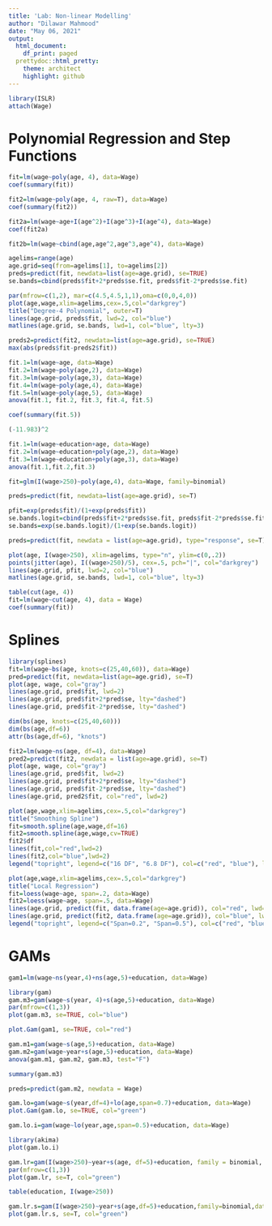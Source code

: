 ```yaml
---
title: 'Lab: Non-linear Modelling'
author: "Dilawar Mahmood"
date: "May 06, 2021"
output:
  html_document:
    df_print: paged
  prettydoc::html_pretty:
    theme: architect
    highlight: github
---
```


```r
library(ISLR)
attach(Wage)
```

# Polynomial Regression and Step Functions

```r
fit=lm(wage~poly(age, 4), data=Wage)
coef(summary(fit))
```

```r
fit2=lm(wage~poly(age, 4, raw=T), data=Wage)
coef(summary(fit2))
```

```r
fit2a=lm(wage~age+I(age^2)+I(age^3)+I(age^4), data=Wage)
coef(fit2a)
```

```r
fit2b=lm(wage~cbind(age,age^2,age^3,age^4), data=Wage)
```

```r
agelims=range(age)
age.grid=seq(from=agelims[1], to=agelims[2])
preds=predict(fit, newdata=list(age=age.grid), se=TRUE)
se.bands=cbind(preds$fit+2*preds$se.fit, preds$fit-2*preds$se.fit)
```

```r
par(mfrow=c(1,2), mar=c(4.5,4.5,1,1),oma=c(0,0,4,0))
plot(age,wage,xlim=agelims,cex=.5,col="darkgrey")
title("Degree-4 Polynomial", outer=T)
lines(age.grid, preds$fit, lwd=2, col="blue")
matlines(age.grid, se.bands, lwd=1, col="blue", lty=3)
```

```r
preds2=predict(fit2, newdata=list(age=age.grid), se=TRUE)
max(abs(preds$fit-preds2$fit))
```

```r
fit.1=lm(wage~age, data=Wage)
fit.2=lm(wage~poly(age,2), data=Wage)
fit.3=lm(wage~poly(age,3), data=Wage)
fit.4=lm(wage~poly(age,4), data=Wage)
fit.5=lm(wage~poly(age,5), data=Wage)
anova(fit.1, fit.2, fit.3, fit.4, fit.5)
```

```r
coef(summary(fit.5))
```

```r
(-11.983)^2
```

```r
fit.1=lm(wage~education+age, data=Wage)
fit.2=lm(wage~education+poly(age,2), data=Wage)
fit.3=lm(wage~education+poly(age,3), data=Wage)
anova(fit.1,fit.2,fit.3)
```

```r
fit=glm(I(wage>250)~poly(age,4), data=Wage, family=binomial)
```

```r
preds=predict(fit, newdata=list(age=age.grid), se=T)
```

```r
pfit=exp(preds$fit)/(1+exp(preds$fit))
se.bands.logit=cbind(preds$fit+2*preds$se.fit, preds$fit-2*preds$se.fit)
se.bands=exp(se.bands.logit)/(1+exp(se.bands.logit))
```

```r
preds=predict(fit, newdata = list(age=age.grid), type="response", se=T)
```

```r
plot(age, I(wage>250), xlim=agelims, type="n", ylim=c(0,.2))
points(jitter(age), I((wage>250)/5), cex=.5, pch="|", col="darkgrey")
lines(age.grid, pfit, lwd=2, col="blue")
matlines(age.grid, se.bands, lwd=1, col="blue", lty=3)
```

```r
table(cut(age, 4))
fit=lm(wage~cut(age, 4), data = Wage)
coef(summary(fit))
```

# Splines

```r
library(splines)
fit=lm(wage~bs(age, knots=c(25,40,60)), data=Wage)
pred=predict(fit, newdata=list(age=age.grid), se=T)
plot(age, wage, col="gray")
lines(age.grid, pred$fit, lwd=2)
lines(age.grid, pred$fit+2*pred$se, lty="dashed")
lines(age.grid, pred$fit-2*pred$se, lty="dashed")
```

```r
dim(bs(age, knots=c(25,40,60)))
dim(bs(age,df=6))
attr(bs(age,df=6), "knots")
```

```r
fit2=lm(wage~ns(age, df=4), data=Wage)
pred2=predict(fit2, newdata = list(age=age.grid), se=T)
plot(age, wage, col="gray")
lines(age.grid, pred$fit, lwd=2)
lines(age.grid, pred$fit+2*pred$se, lty="dashed")
lines(age.grid, pred$fit-2*pred$se, lty="dashed")
lines(age.grid, pred2$fit, col="red", lwd=2)
```

```r
plot(age,wage,xlim=agelims,cex=.5,col="darkgrey")
title("Smoothing Spline")
fit=smooth.spline(age,wage,df=16)
fit2=smooth.spline(age,wage,cv=TRUE)
fit2$df
lines(fit,col="red",lwd=2)
lines(fit2,col="blue",lwd=2)
legend("topright", legend=c("16 DF", "6.8 DF"), col=c("red", "blue"), lty=1, lwd=2, cex=.8)
```

```r
plot(age,wage,xlim=agelims,cex=.5,col="darkgrey")
title("Local Regression")
fit=loess(wage~age, span=.2, data=Wage)
fit2=loess(wage~age, span=.5, data=Wage)
lines(age.grid, predict(fit, data.frame(age=age.grid)), col="red", lwd=2)
lines(age.grid, predict(fit2, data.frame(age=age.grid)), col="blue", lwd=2)
legend("topright", legend=c("Span=0.2", "Span=0.5"), col=c("red", "blue"), lty=1, lwd=2, cex=.8)
```

# GAMs

```r
gam1=lm(wage~ns(year,4)+ns(age,5)+education, data=Wage)
```

```r
library(gam)
gam.m3=gam(wage~s(year, 4)+s(age,5)+education, data=Wage)
par(mfrow=c(1,3))
plot(gam.m3, se=TRUE, col="blue")
```

```r
plot.Gam(gam1, se=TRUE, col="red")
```

```r
gam.m1=gam(wage~s(age,5)+education, data=Wage)
gam.m2=gam(wage~year+s(age,5)+education, data=Wage)
anova(gam.m1, gam.m2, gam.m3, test="F")
```

```r
summary(gam.m3)
```

```r
preds=predict(gam.m2, newdata = Wage)
```

```r
gam.lo=gam(wage~s(year,df=4)+lo(age,span=0.7)+education, data=Wage)
plot.Gam(gam.lo, se=TRUE, col="green")
```

```r
gam.lo.i=gam(wage~lo(year,age,span=0.5)+education, data=Wage)
```

```r
library(akima)
plot(gam.lo.i)
```

```r
gam.lr=gam(I(wage>250)~year+s(age, df=5)+education, family = binomial, data=Wage)
par(mfrow=c(1,3))
plot(gam.lr, se=T, col="green")
```

```r
table(education, I(wage>250))
```

```r
gam.lr.s=gam(I(wage>250)~year+s(age,df=5)+education,family=binomial,data=Wage,subset=(education !="1. < HS Grad"))
plot(gam.lr.s, se=T, col="green")
```